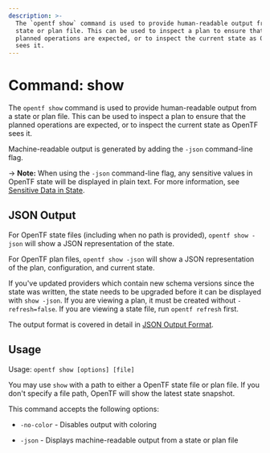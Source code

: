 ```yaml
---
description: >-
  The `opentf show` command is used to provide human-readable output from a
  state or plan file. This can be used to inspect a plan to ensure that the
  planned operations are expected, or to inspect the current state as OpenTF
  sees it.
---
```


# Command: show

The `opentf show` command is used to provide human-readable output
from a state or plan file. This can be used to inspect a plan to ensure
that the planned operations are expected, or to inspect the current state
as OpenTF sees it.

Machine-readable output is generated by adding the `-json` command-line
flag.

-> **Note:** When using the `-json` command-line flag, any sensitive values in
OpenTF state will be displayed in plain text. For more information, see
[Sensitive Data in State](/opentf/language/state/sensitive-data).

## JSON Output

For OpenTF state files (including when no path is provided),
`opentf show -json` will show a JSON representation of the state.

For OpenTF plan files, `opentf show -json` will show a JSON representation
of the plan, configuration, and current state.

If you've updated providers which contain new schema versions since the state
was written, the state needs to be upgraded before it can be displayed with
`show -json`. If you are viewing a plan, it must be created without
`-refresh=false`. If you are viewing a state file, run `opentf refresh`
first.

The output format is covered in detail in [JSON Output Format](/opentf/internals/json-format).

## Usage

Usage: `opentf show [options] [file]`

You may use `show` with a path to either a OpenTF state file or plan
file. If you don't specify a file path, OpenTF will show the latest state
snapshot.

This command accepts the following options:

* `-no-color` - Disables output with coloring

* `-json` - Displays machine-readable output from a state or plan file
